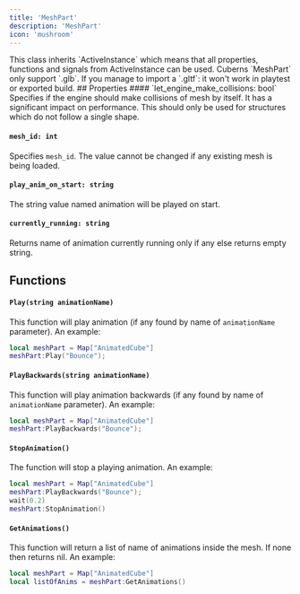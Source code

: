 ```yaml
---
title: 'MeshPart'
description: 'MeshPart'
icon: 'mushroom'
---
```

<Info>
  This class inherits `ActiveInstance` which means that all properties, functions and signals from ActiveInstance can be used.
</Info>
<Note>
  Cuberns `MeshPart` only support `.glb`. If you manage to import a `.gltf`: it won't work in playtest or exported build.
</Note>
## Properties
#### `let_engine_make_collisions: bool`
Specifies if the engine should make collisions of mesh by itself. It has a significant impact on performance. This should only be used for structures which do not follow a single shape.

#### `mesh_id: int`
Specifies `mesh_id`. The value cannot be changed if any existing mesh is being loaded.

#### `play_anim_on_start: string`
The string value named animation will be played on start. 

#### `currently_running: string`
Returns name of animation currently running only if any else returns empty string. 

## Functions
#### `Play(string animationName)`
This function will play animation (if any found by name of `animationName` parameter). An example:
```lua
local meshPart = Map["AnimatedCube"]
meshPart:Play("Bounce");
```

#### `PlayBackwards(string animationName)`
This function will play animation backwards (if any found by name of `animationName` parameter). An example:
```lua
local meshPart = Map["AnimatedCube"]
meshPart:PlayBackwards("Bounce");
```

#### `StopAnimation()`
The function will stop a playing animation. An example:
```lua
local meshPart = Map["AnimatedCube"]
meshPart:PlayBackwards("Bounce");
wait(0.2)
meshPart:StopAnimation()
```

#### `GetAnimations()`
This function will return a list of name of animations inside the mesh. If none then returns nil. An example:
```lua
local meshPart = Map["AnimatedCube"]
local listOfAnims = meshPart:GetAnimations()
```

#### 
